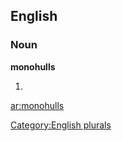 
==English==

===Noun===
'''monohulls'''

# {{plural of|[[monohull]]}}

[[Category:English plurals]]

[[ar:monohulls]]